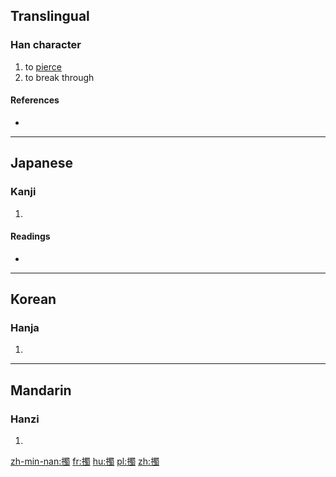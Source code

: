 ==Translingual==

===Han character===
{{Han char|rn=64|rad=手|as=13|sn=16|four=5602<sub>7</sub>|canj=手田中戈 (QWLI), X手田中戈 (XQWLI)}}

# to [[pierce]]
# to break through

====References====
* {{Han ref|kx=0458.080|dkj=12799|dj=0806.240|hdz=31970.030|uh=64C9|ud=25801|bh=E9A8|bd=59816}}

----

==Japanese==

===Kanji===
{{ja-kanji|grade=|rs=手13}}

# {{defn|lang=ja|sort=手13}}

====Readings====
* {{ja-readings|on=[[さく]] (saku), [[たく]] (taku), [[しょく]] (shoku), [[ぞく]] (zoku)|kun=[[さす]] (sasu)}}

----

==Korean==

===Hanja===
{{ko-hanja|hangeul=착|eumhun=|rv=chak|mr=ch'ak|y=chak}}

# {{defn|lang=ko|sort=手13}}

----

==Mandarin==

===Hanzi===
{{cmn-hanzi|pin=[[chuō]] ([[chuo1]]), [[chuò]] ([[chuo4]])|wg=ch'o<sup>1</sup>, ch'o<sup>4</sup>}}

# {{defn|lang=cmn|sort=手13}}

[[zh-min-nan:擉]]
[[fr:擉]]
[[hu:擉]]
[[pl:擉]]
[[zh:擉]]